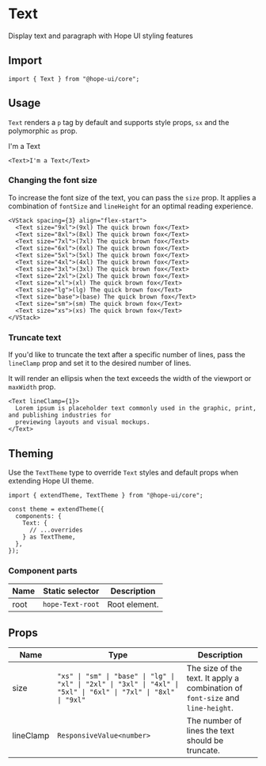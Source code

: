 

# Text

Display text and paragraph with Hope UI styling features

## Import

```tsx
import { Text } from "@hope-ui/core";
```

## Usage

`Text` renders a `p` tag by default and supports style props, `sx` and the polymorphic `as` prop.

<Preview>
  <Text>I'm a Text</Text>
</Preview>

```tsx
<Text>I'm a Text</Text>
```

### Changing the font size

To increase the font size of the text, you can pass the `size` prop. It applies a combination of `fontSize` and `lineHeight` for an optimal reading experience.

<Preview>
  <ChangeSizeExample />
</Preview>

```tsx
<VStack spacing={3} align="flex-start">
  <Text size="9xl">(9xl) The quick brown fox</Text>
  <Text size="8xl">(8xl) The quick brown fox</Text>
  <Text size="7xl">(7xl) The quick brown fox</Text>
  <Text size="6xl">(6xl) The quick brown fox</Text>
  <Text size="5xl">(5xl) The quick brown fox</Text>
  <Text size="4xl">(4xl) The quick brown fox</Text>
  <Text size="3xl">(3xl) The quick brown fox</Text>
  <Text size="2xl">(2xl) The quick brown fox</Text>
  <Text size="xl">(xl) The quick brown fox</Text>
  <Text size="lg">(lg) The quick brown fox</Text>
  <Text size="base">(base) The quick brown fox</Text>
  <Text size="sm">(sm) The quick brown fox</Text>
  <Text size="xs">(xs) The quick brown fox</Text>
</VStack>
```

### Truncate text

If you'd like to truncate the text after a specific number of lines, pass the `lineClamp` prop and set it to the desired number of lines.

It will render an ellipsis when the text exceeds the width of the viewport or `maxWidth` prop.

<Preview>
  <LineClampExample />
</Preview>

```tsx
<Text lineClamp={1}>
  Lorem ipsum is placeholder text commonly used in the graphic, print, and publishing industries for
  previewing layouts and visual mockups.
</Text>
```

## Theming

Use the `TextTheme` type to override `Text` styles and default props when extending Hope UI theme.

```tsx
import { extendTheme, TextTheme } from "@hope-ui/core";

const theme = extendTheme({
  components: {
    Text: {
      // ...overrides
    } as TextTheme,
  },
});
```

### Component parts

| Name | Static selector  | Description   |
| ---- | ---------------- | ------------- |
| root | `hope-Text-root` | Root element. |

## Props

| Name      | Type                                                                                                             | Description                                                                    |
| --------- | ---------------------------------------------------------------------------------------------------------------- | ------------------------------------------------------------------------------ |
| size      | `"xs" \| "sm" \| "base" \| "lg" \| "xl" \| "2xl" \| "3xl" \| "4xl" \| "5xl" \| "6xl" \| "7xl" \| "8xl" \| "9xl"` | The size of the text. It apply a combination of `font-size` and `line-height`. |
| lineClamp | `ResponsiveValue<number>`                                                                                        | The number of lines the text should be truncate.                               |
